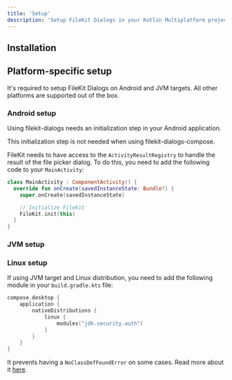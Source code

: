 ```yaml
---
title: 'Setup'
description: 'Setup FileKit Dialogs in your Kotlin Multiplatform project'
---
```



## Installation

<VersionDialogs/>

## Platform-specific setup

It's required to setup FileKit Dialogs on Android and JVM targets. All other platforms are supported out of the box.

### Android setup

Using <Tooltip tip="io.github.vinceglb:filekit-dialogs">filekit-dialogs</Tooltip> needs an initialization step in your Android application.

<Note>This initialization step is not needed when using filekit-dialogs-compose.</Note>

FileKit needs to have access to the `ActivityResultRegistry` to handle the result of the file picker dialog. To do this, you need to add the following code to your `MainActivity`:

```kotlin MainActivity.kt
class MainActivity : ComponentActivity() {
  override fun onCreate(savedInstanceState: Bundle?) {
    super.onCreate(savedInstanceState)

    // Initialize FileKit
    FileKit.init(this)
  }
}
```

### JVM setup

<SetupJVMCore/>

### Linux setup

If using JVM target and Linux distribution, you need to add the following module in your `build.gradle.kts` file:

```kotlin build.gradle.kts
compose.desktop {
    application {
        nativeDistributions {
            linux {
                modules("jdk.security.auth")
            }
        }
    }
}
```

It prevents having a `NoClassDefFoundError` on some cases. Read more about it [here](https://github.com/vinceglb/FileKit/issues/107).
